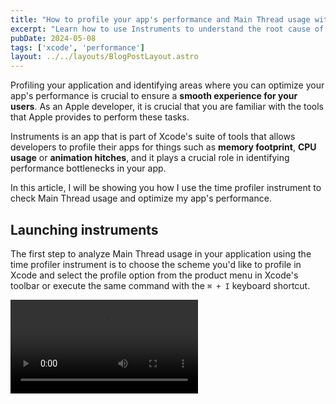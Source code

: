 ```yaml
---
title: "How to profile your app's performance and Main Thread usage with Instruments and os_signposts"
excerpt: "Learn how to use Instruments to understand the root cause of app hangs and high Main Thread usage and identify areas where you can optimize your app's performance."
pubDate: 2024-05-08
tags: ['xcode', 'performance']
layout: ../../layouts/BlogPostLayout.astro
---
```



Profiling your application and identifying areas where you can optimize your app's performance is crucial to ensure a **smooth experience for your users**. As an Apple developer, it is crucial that you are familiar with the tools that Apple provides to perform these tasks.  

Instruments is an app that is part of Xcode's suite of tools that allows developers to profile their apps for things such as **memory footprint**, **CPU usage** or **animation hitches**, and it plays a crucial role in identifying performance bottlenecks in your app.

In this article, I will be showing you how I use the time profiler instrument to check Main Thread usage and optimize my app's performance.

## Launching instruments

The first step to analyze Main Thread usage in your application using the time profiler instrument is to choose the scheme you'd like to profile in Xcode and select the profile option from the product menu in Xcode's toolbar or execute the same command with the `⌘ + I` keyboard shortcut.

<Video src="/assets/posts/time-profiler-instruments/launch-instruments.mp4" />

This command will open the Instruments app and prompt you to choose a **profiling template**. In this article, we will use the **Time Profiler template**, but I would encourage you to explore the rest and pick the one that best suits your needs.

## Recording a trace

Once you have a new window open in Instruments, you will be able to start recording a trace session by clicking the red record button in the top left corner of the window. 

This will launch the selected application, which should be the scheme you built for profiling in Xcode, ready for you to interact with it. At this point, you can start navigating to the area of the app you are interested in profiling:

<Video src="/assets/posts/time-profiler-instruments/record.mp4" />

Once you have performed all interactions and visited all the areas of your app you are interested in profiling, you can stop the recording by clicking the stop button in the top left corner of the window.

### ⚠️ Some issues you might encounter

There are a couple of common issues that you might come across when recording a trace and, in this section, I will show you how to get around them.

#### The data volume is too high

If you see that the trace stops recording data and shows a warning saying that **the data volume is too high** for a recording mode of 'Immediate', you will need to change the mode in the recording settings to either 'Deferred' or 'Windowed'.

One thing you need to know is that in both these modes you will **lose the ability to see the data being logged in real-time**.

To change the recording mode, long-press the record button, select the 'Recording Options' menu item, expand the 'Global Options' section and change the 'Recording Mode' to 'Deferred' or 'Last x seconds'.

<Video src="/assets/posts/time-profiler-instruments/deferred.mp4" />

#### No symbol names on Xcode 15.3

If you are using **Xcode 15.3**, you might notice that the symbol names are not being displayed in the trace's call stack information and you will only be able to see memory addresses:

![](/assets/posts/time-profiler-instruments/no-symbols.webp)

This issue makes the results from the recording **incredibly hard to parse and analyze**. The only mode that seems to load symbols correctly is the 'Deferred' mode, which is the one I have used in this article.

## Inspecting the trace

Once you finish recording, you will be able to inspect the trace in Instruments. The time profiler offers a lot of information about the performance of your app, but for this article, we will be focusing on thread usage and hangs:

![](/assets/posts/time-profiler-instruments/recorded-trace.webp)

The Main Thread is responsible for **updating the UI and handling user interactions**. It is crucial that this thread **is not blocked** for long periods of time as doing so will result in issues such as unresponsive UIs, jankiness or dropped frames in animations.

Let's see where we can find the Main Thread usage in the newly recorded trace:

![](/assets/posts/time-profiler-instruments/threads-trace.webp)

We can select the 'Threads' filter and then expand the relevant lane to see the Main Thread activity. In this view, you can see the Main Thread activity and focus on areas where the CPU usage is high, like this one for instance:

![](/assets/posts/time-profiler-instruments/time-window.webp)

As shown in the image above, the view below the graphs will show the stack traces for the selected window of time. This is where you can identify **the functions that are causing the high CPU usage** and start optimizing them or **even moving them to a background thread** where possible. 

To reduce noise from system libraries and help you achieve better focus, I recommend you tick the 'Separate by Thread', 'Hide System Libraries' and 'Flatten Recursion' settings from the 'Call Tree' menu at the bottom of the window.

Let's now focus on the stack trace for the selected time window and try to find areas for improvement. I always start by looking at the 'Heaviest stack trace' pane on the right-hand side and then find the culprit function call in the stack trace:

![](/assets/posts/time-profiler-instruments/heaviest-trace.webp)

As you can see and albeit not too significant, there is a cache service that is doing work on the Main Thread, which shouldn't be the case. One possible optimization would be to move it to a background thread.

Another thing you can do when profiling your app is look at the 'Hangs' lane and see which portions of the stack trace in the Main Thread are causing an app hang. Identifying and fixing these issues is crucial to ensure a **smooth experience for your users**:

![](/assets/posts/time-profiler-instruments/hangs.webp)

Once you have looked through all potential bottlenecks from your code, you can untick the 'Hide System Libraries' option and look at the system calls for optimization ideas.

## Signposting

Another useful feature of instruments is the ability to add signposts to your code to help you identify areas of interest in the trace. This is particularly useful when you have a lot of similar calls and you want **to differentiate them in the trace** or **want to measure the time taken for a specific operation**.

For example, I know that saving information is a complex and time-consuming operation in my app, as it involves making a call to the backend, updating a bunch of in-memory models and saving data to disk.

To better understand the time taken for this operation and have visual feedback in the trace, I can create an instance of [OSSignposter](https://developer.apple.com/documentation/os/ossignposter) and record an interval:

```swift:AppDetailsManager.swift
private func saveInformation() async throws {
    guard let app, 
            let ascVersionInformation, 
            let bundleId = Bundle.main.bundleIdentifier else { 
            return 
    }
    
    let logger = Logger(subsystem: bundleId, category: "Persistence")
    let signposter = OSSignposter(logger: logger)
    let signpostId = signposter.makeSignpostID()
    let state = signposter.beginInterval("saveData", id: signpostId)
    let createdLocalizations = try await app.save(versionInformation, from: ascVersionInformation)
    signposter.emitEvent("Saved on the back end", id: signpostId)
    self.ascVersionInformation = versionInformation
    updateAvailableVersion(with: versionInformation)
    signposter.endInterval("saveData", state)
}
```

Now, you can profile a scheme of your app again with the time profiler instrument and add an `os_signpost` lane to see the events come in:

<Video src="/assets/posts/time-profiler-instruments/sign-posts.mp4" />

You can find the specific signpost for your logger in the 'Signposts' section of the trace and, as you hover over it, you will get visual feedback of how long the recorded interval took:

![](/assets/posts/time-profiler-instruments/sign-post.webp)


